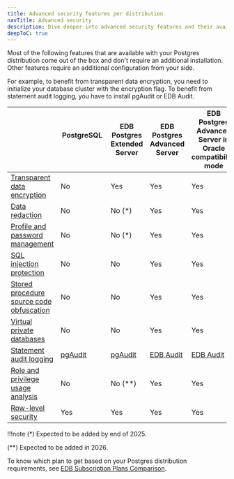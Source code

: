```yaml
---
title: Advanced security features per distribution
navTitle: Advanced security
description: Dive deeper into advanced security features and their availability per Postgres distribution.
deepToC: true
---
```


Most of the following features that are available with your Postgres distribution come out of the box and don't require an additional installation. 
Other features require an additional configuration from your side. 

For example, to benefit from transparent data encryption, you need to initialize your database cluster with the encryption flag. 
To benefit from statement audit logging, you have to install pgAudit or EDB Audit.

|                                                                                                                                                                                     | PostgreSQL &nbsp;&nbsp;&nbsp;&nbsp;&nbsp;&nbsp;&nbsp;&nbsp;&nbsp;&nbsp;&nbsp;&nbsp;&nbsp;&nbsp;&nbsp;&nbsp;&nbsp;&nbsp;&nbsp;&nbsp;&nbsp;&nbsp;&nbsp; | EDB Postgres Extended Server       | EDB Postgres Advanced Server                                                                                                                     | EDB Postgres Advanced Server in Oracle compatibility mode                                                                                        |
|-------------------------------------------------------------------------------------------------------------------------------------------------------------------------------------|-------------------------------------------------------------------------------------------------------------------------------------------------------|------------------------------------|--------------------------------------------------------------------------------------------------------------------------------------------------|--------------------------------------------------------------------------------------------------------------------------------------------------|
| [Transparent data encryption](/tde/latest)                                                                                                                                          | No                                                                                                                                                    | Yes                                | Yes                                                                                                                                              | Yes                                                                                                                                              |
| [Data redaction](/epas/latest/epas_security_guide/05_data_redaction/)                                                                                                               | No                                                                                                                                                    | No (*)                             | Yes                                                                                                                                              | Yes                                                                                                                                              |
| [Profile and password management](/epas/latest/epas_security_guide/04_profile_management/profile_overview/)                                                                         | No                                                                                                                                                    | No (*)                             | Yes                                                                                                                                              | Yes                                                                                                                                              |
| [SQL injection protection](/epas/latest/epas_security_guide/02_protecting_against_sql_injection_attacks/)                                                                           | No                                                                                                                                                    | No                                 | Yes                                                                                                                                              | Yes                                                                                                                                              |
| [Stored procedure source code obfuscation](/epas/latest/epas_security_guide/03_edb_wrap/obfuscating_source_code/)                                                                   | No                                                                                                                                                    | No                                 | Yes                                                                                                                                              | Yes                                                                                                                                              |
| [Virtual private databases](/epas/latest/epas_security_guide/03_virtual_private_database/)                                                                                          | No                                                                                                                                                    | No                                 | Yes                                                                                                                                              | Yes                                                                                                                                              |
| [Statement audit logging](/epas/latest/epas_security_guide/05_edb_audit_logging/02_selecting_sql_statements_to_audit/)                                                              | [pgAudit](/pg_extensions/pgaudit/)                                                                                                                    | [pgAudit](/pg_extensions/pgaudit/) | [EDB Audit](/epas/latest/database_administration/01_configuration_parameters/03_configuration_parameters_by_functionality/07_auditing_settings/) | [EDB Audit](/epas/latest/database_administration/01_configuration_parameters/03_configuration_parameters_by_functionality/07_auditing_settings/) |
| [Role and privilege usage analysis](/epas/latest/reference/oracle_compatibility_reference/epas_compat_bip_guide/03_built-in_packages/10_dbms_privilege_capture/#policy-on-database) | No                                                                                                                                                    | No (**)                            | Yes                                                                                                                                              | Yes                                                                                                                                              |
| [Row-level security](https://www.postgresql.org/docs/current/ddl-rowsecurity.html)                                                                                                  | Yes                                                                                                                                                   | Yes                                | Yes                                                                                                                                              | Yes                                                                                                                                              |

!!!note
   (*) Expected to be added by end of 2025.
   
   (**) Expected to be added in 2026.

To know which plan to get based on your Postgres distribution requirements, see [EDB Subscription Plans Comparison](https://www.enterprisedb.com/products/plans-comparison).
